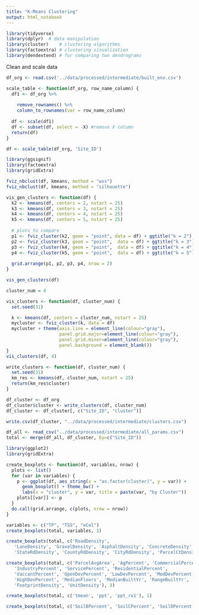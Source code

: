 ```yaml
---
title: "K-Means Clustering"
output: html_notebook
---
```

```r
library(tidyverse)
library(dplyr)  # data manipulation
library(cluster)    # clustering algorithms
library(factoextra) # clustering visualization
library(dendextend) # for comparing two dendrograms
```
Clean and scale data
```r
df_org <- read.csv('../data/processed/intermediate/built_env.csv')
```
```r
scale_table <- function(df_org, row_name_column) {
  df1 <- df_org %>%
    
    remove_rownames() %>%
    column_to_rownames(var = row_name_column)
  
  df <- scale(df1)
  df <- subset(df, select = -X) #remove X column
  return(df)
}

df <- scale_table(df_org, 'Site_ID')
```

```r
library(ggsignif)
library(factoextra)
library(gridExtra)
```
```r
fviz_nbclust(df, kmeans, method = "wss")
fviz_nbclust(df, kmeans, method = "silhouette")
```

```r
vis_gen_clusters <- function(df) {
  k2 <- kmeans(df, centers = 2, nstart = 25)
  k3 <- kmeans(df, centers = 3, nstart = 25)
  k4 <- kmeans(df, centers = 4, nstart = 25)
  k5 <- kmeans(df, centers = 5, nstart = 25)
  
  # plots to compare
  p1 <- fviz_cluster(k2, geom = "point", data = df) + ggtitle("k = 2")
  p2 <- fviz_cluster(k3, geom = "point",  data = df) + ggtitle("k = 3")
  p3 <- fviz_cluster(k4, geom = "point",  data = df) + ggtitle("k = 4")
  p4 <- fviz_cluster(k5, geom = "point",  data = df) + ggtitle("k = 5")
  
  grid.arrange(p1, p2, p3, p4, nrow = 2)
}

vis_gen_clusters(df)
```
```r
cluster_num = 4

vis_clusters <- function(df, cluster_num) {
  set.seed(31)

  k <- kmeans(df, centers = cluster_num, nstart = 25)
  mycluster <- fviz_cluster(k, data = df)
  mycluster + theme(axis.line = element_line(colour="gray"),
                    panel.grid.major=element_line(colour="gray"),
                    panel.grid.minor=element_line(colour="gray"),
                    panel.background = element_blank())
}
vis_clusters(df, 4)
```
```r
write_clusters <- function(df, cluster_num) {
  set.seed(31)
  km_res <- kmeans(df, cluster_num, nstart = 25)
  return(km_res$cluster)
}

df_cluster <- df_org
df_cluster$cluster <- write_clusters(df, cluster_num)
df_cluster <- df_cluster[, c("Site_ID", "cluster")]
```

```r
write.csv(df_cluster, "../data/processed/intermediate/clusters.csv")
```

```r
df_all <- read_csv("../data/processed/intermediate/all_params.csv")
total <- merge(df_all, df_cluster, by=c("Site_ID"))
```

```r
library(ggplot2)
library(gridExtra)

create_boxplots <- function(df, variables, nrow) {
  plots <- list()
  for (var in variables) {
    p <- ggplot(df, aes_string(x = "as.factor(cluster)", y = var)) + 
      geom_boxplot() + theme_bw() +
      labs(x = "cluster", y = var, title = paste(var, "by Cluster"))
    plots[[var]] <- p
  }
  do.call(grid.arrange, c(plots, nrow = nrow))
}

variables <- c("TP", "TSS", "eCol")
create_boxplots(total, variables, 1)
```
```r
create_boxplots(total, c('RoadDensity',
   'LaneDensity', 'GravelDensity', 'AsphaltDensity', 'ConcreteDensity',
   'StateRdDensity', 'CountyRdDensity', 'CityRdDensity', 'ParcelCtDensity'), 3)
```
```r
create_boxplots(total, c('ParcelAvgArea', 'AgPercent', 'CommercialPercent', 'GreenPercent',
   'IndustryPercent', 'ServicePercent', 'ResidentialPercent',
   'VaccantPercent', 'OpenDevPercent', 'LowDevPercent', 'MedDevPercent',
   'HighDevPercent', 'MedianFloors', 'MedianBuiltYr', 'RangeBuiltYr',
   'FootprintDensity', 'UnitDensity'), 3)
```
```r
create_boxplots(total, c('tmean', 'ppt', 'ppt_rx1'), 1)
```
```r
create_boxplots(total, c('SoilBPercent', 'SoilCPercent', 'SoilDPercent', 'SoilDepth', 'Slope'), 2)
```


